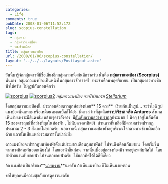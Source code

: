 ```yaml
---
categories:
  - Life
comments: true
pubDate: 2008-01-06T11:52:17Z
slug: scopius-constellation
tags:
  - กลุ่มดาว
  - กลุ่มดาวแมงป่อง
  - ทางช้างเผิอก
title: กลุ่มดาวแมงป่อง
url: /2008/01/06/scopius-constellation/
layout: '../../../layouts/PostLayout.astro'
---
```


วันนี้มารู้จักกลุ่มดาวที่มีชื่อเสียงอีกกลุ่มดาวหนึ่งกันดีกว่าครับ นั่นคือ **กลุ่มดาวแมงป่อง (Scorpius)** นั่นเอง  กลุ่มดาวแมงป่องเป็นหนึ่งในกลุ่มดาวจักรราศรี  ประจำเดือนพฤศจิกายน  เป็นกลุ่มดาวทางซีกฟ้าใต้ครับ  ไปดูรูปกันก่อนดีกว่า

[![scorpius](https://armno.in.th/wp-content/uploads/2008/01/scorpius-thumb.jpg)](https://armno.in.th/wp-content/uploads/2008/01/scorpius.jpg) [![scorpius2](https://armno.in.th/wp-content/uploads/2008/01/scorpius2-thumb.jpg)](https://armno.in.th/wp-content/uploads/2008/01/scorpius2.jpg)
_กลุ่มดาวแมงป่อง จากโปรแกรม [Stellarium](https://armno.in.th/20071220/stellarium-review/)_

โดยกลุ่มดาวแมงป่องนี้  ประกอบด้วยดาวฤกษ์อย่างน้อย** 15 ดวง**  เรียงกันเป็นรูป... จะว่าไงดี รูปแมงป่องนั่นแหละ หรือเหมือนตะขอเบ็ดก็ได้อ่ะ  มีดาวสว่างที่สุดคือ**ดาวปาริชาต หรือ Antares** สังเกตเห็นง่ายเพราะมีสีแดงส้ม คล้ายๆดาวอังคาร  มี[อันดับความสว่างปรากฏ](https://armno.in.th/20071223/appearent-and-absolute-magnitude/)ประมาณ 1 นิดๆ (อยู่ในอันดับ 15 ของดาวฤกษ์ที่สว่างที่สุดในท้องฟ้า , ไม่นับดวงอาทิตย์)  ส่วนดาวที่เหลือก็มีความสว่างปรากฏประมาณ 2 - 3 สังเกตไม่ยากครับ  นอกจากนี้ กลุ่มดาวแมงป่องยังอยู่บริเวณใจกลางทางช้างเผือกอีกด้วย แถวนั้นเป็นแหล่งรวมดาราชั้นนำล่ะมั้ง

ดาวแมงป่องจะปรากฏบนท้องฟ้าตั้งแต่ประมาณเดือนกุมภาพันธ์  ไปจนถึงเดือนกันยายน  โดยเริ่มขึ้นจากทางทิศตะวันออกเฉียงใต้  โดยเอาหัวขึ้นก่อน  จากนั้นเมื่ออยู่กลางท้องฟ้า จะอยู่ตรงกับทิศใต้  โดยลำตัวขนานกับขอบฟ้า ไปจนตกขอบฟ้าครับ  ใช้บอกทิศใต้ได้ดีทีเดียว

อ้อ แมงป่องเป็นอริของ**[นายพราน](https://armno.in.th/20071209/orion-constellation/)**นะครับ ถ้าเห็นแมงป่อง ก็ไม่เห็นนายพราน

ขอให้ทุกคนมีความสุขกับการดูดาวนะครับ
